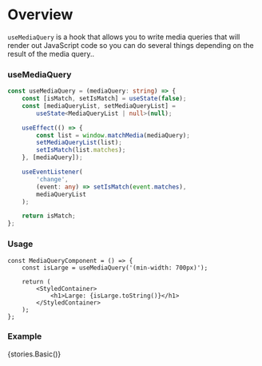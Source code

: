 
<Meta title="Hooks/Docs/useMediaQuery" component={MediaQueryComponent} />

# Overview

`useMediaQuery` is a hook that allows you to write media queries that will render out JavaScript code so you can do several things depending on the result of the media query..

### useMediaQuery

```ts
const useMediaQuery = (mediaQuery: string) => {
    const [isMatch, setIsMatch] = useState(false);
    const [mediaQueryList, setMediaQueryList] =
        useState<MediaQueryList | null>(null);

    useEffect(() => {
        const list = window.matchMedia(mediaQuery);
        setMediaQueryList(list);
        setIsMatch(list.matches);
    }, [mediaQuery]);

    useEventListener(
        'change',
        (event: any) => setIsMatch(event.matches),
        mediaQueryList
    );

    return isMatch;
};
```

### Usage

```tsx
const MediaQueryComponent = () => {
    const isLarge = useMediaQuery('(min-width: 700px)');

    return (
        <StyledContainer>
            <h1>Large: {isLarge.toString()}</h1>
        </StyledContainer>
    );
};
```

### Example

<Preview>
    <Story name="useMediaQuery">{stories.Basic()}</Story>
</Preview>

